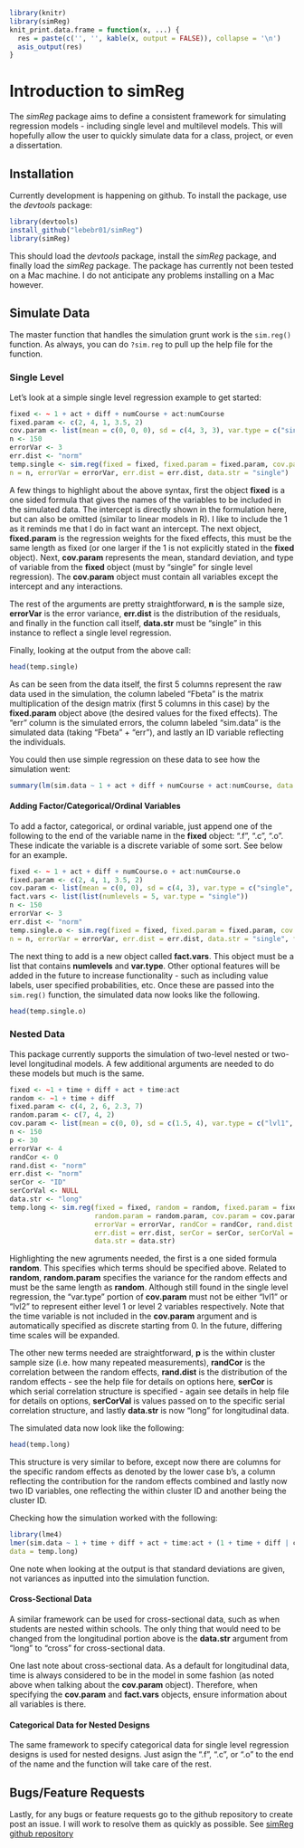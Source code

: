 <!--
%\VignetteEngine{knitr::knitr}
%\VignetteIndexEntry{Introduction to simReg}
-->
```r
library(knitr)
library(simReg)
knit_print.data.frame = function(x, ...) {
  res = paste(c('', '', kable(x, output = FALSE)), collapse = '\n')
  asis_output(res)
}
```
# Introduction to simReg

The *simReg* package aims to define a consistent framework for simulating regression models - including single level and multilevel models. This will hopefully allow the user to quickly simulate data for a class, project, or even a dissertation.

## Installation
Currently development is happening on github. To install the package, use the *devtools* package:
```r
library(devtools)
install_github("lebebr01/simReg")
library(simReg)
```
This should load the *devtools* package, install the *simReg* package, and finally load the *simReg* package. The package has currently not been tested on a Mac machine. I do not anticipate any problems installing on a Mac however.

## Simulate Data
The master function that handles the simulation grunt work is the `sim.reg()` function. As always, you can do `?sim.reg` to pull up the help file for the function. 

### Single Level
Let's look at a simple single level regression example to get started:

```r
fixed <- ~ 1 + act + diff + numCourse + act:numCourse
fixed.param <- c(2, 4, 1, 3.5, 2)
cov.param <- list(mean = c(0, 0, 0), sd = c(4, 3, 3), var.type = c("single", "single", "single"))
n <- 150
errorVar <- 3
err.dist <- "norm"
temp.single <- sim.reg(fixed = fixed, fixed.param = fixed.param, cov.param = cov.param,
n = n, errorVar = errorVar, err.dist = err.dist, data.str = "single")
```

A few things to highlight about the above syntax, first the object **fixed** is a one sided formula that gives the names of the variables to be included in the simulated data. The intercept is directly shown in the formulation here, but can also be omitted (similar to linear models in R). I like to include the 1 as it reminds me that I do in fact want an intercept. The next object, **fixed.param** is the regression weights for the fixed effects, this must be the same length as fixed (or one larger if the 1 is not explicitly stated in the **fixed** object). Next, **cov.param** represents the mean, standard deviation, and type of variable from the **fixed** object (must by "single" for single level regression).  The **cov.param** object must contain all variables except the intercept and any interactions.

The rest of the arguments are pretty straightforward, **n** is the sample size, **errorVar** is the error variance, **err.dist** is the distribution of the residuals, and finally in the function call itself, **data.str** must be "single" in this instance to reflect a single level regression.

Finally, looking at the output from the above call:
```r
head(temp.single)
```

As can be seen from the data itself, the first 5 columns represent the raw data used in the simulation, the column labeled "Fbeta" is the matrix multiplication of the design matrix (first 5 columns in this case) by the **fixed.param** object above (the desired values for the fixed effects).  The "err" column is the simulated errors, the column labeled "sim.data" is the simulated data (taking "Fbeta" + "err"), and lastly an ID variable reflecting the individuals.

You could then use simple regression on these data to see how the simulation went:
```r
summary(lm(sim.data ~ 1 + act + diff + numCourse + act:numCourse, data = temp.single))
```

#### Adding Factor/Categorical/Ordinal Variables
To add a factor, categorical, or ordinal variable, just append one of the following to the end of the variable name in the **fixed** object: ".f", ".c", ".o".  These indicate the variable is a discrete variable of some sort. See below for an example.
```r
fixed <- ~ 1 + act + diff + numCourse.o + act:numCourse.o
fixed.param <- c(2, 4, 1, 3.5, 2)
cov.param <- list(mean = c(0, 0), sd = c(4, 3), var.type = c("single", "single"))
fact.vars <- list(list(numlevels = 5, var.type = "single"))
n <- 150
errorVar <- 3
err.dist <- "norm"
temp.single.o <- sim.reg(fixed = fixed, fixed.param = fixed.param, cov.param = cov.param,
n = n, errorVar = errorVar, err.dist = err.dist, data.str = "single", fact.vars = fact.vars)
```

The next thing to add is a new object called **fact.vars**.  This object must be a list that contains **numlevels** and **var.type**. Other optional features will be added in the future to increase functionality - such as including value labels, user specified probabilities, etc. Once these are passed into the `sim.reg()` function, the simulated data now looks like the following.
```r
head(temp.single.o)
```

### Nested Data
This package currently supports the simulation of two-level nested or two-level longitudinal models. A few additional arguments are needed to do these models but much is the same.
```r
fixed <- ~1 + time + diff + act + time:act
random <- ~1 + time + diff
fixed.param <- c(4, 2, 6, 2.3, 7)
random.param <- c(7, 4, 2)
cov.param <- list(mean = c(0, 0), sd = c(1.5, 4), var.type = c("lvl1", "lvl2"))
n <- 150
p <- 30
errorVar <- 4
randCor <- 0
rand.dist <- "norm"
err.dist <- "norm"
serCor <- "ID"
serCorVal <- NULL
data.str <- "long"
temp.long <- sim.reg(fixed = fixed, random = random, fixed.param = fixed.param, 
                     random.param = random.param, cov.param = cov.param, n = n, p = p,
                     errorVar = errorVar, randCor = randCor, rand.dist = rand.dist, 
                     err.dist = err.dist, serCor = serCor, serCorVal = serCorVal, 
                     data.str = data.str)
```

Highlighting the new agruments needed, the first is a one sided formula **random**. This specifies which terms should be specified above. Related to **random**, **random.param** specifies the variance for the random effects and must be the same length as **random**.  Although still found in the single level regression, the "var.type" portion of **cov.param** must not be either "lvl1" or "lvl2" to represent either level 1 or level 2 variables respectively. Note that the time variable is not included in the **cov.param** argument and is automatically specified as discrete starting from 0.  In the future, differing time scales will be expanded.

The other new terms needed are straightforward, **p** is the within cluster sample size (i.e. how many repeated measurements), **randCor** is the correlation between the random effects, **rand.dist** is the distribution of the random effects - see the help file for details on options here, **serCor** is which serial correlation structure is specified - again see details in help file for details on options, **serCorVal** is values passed on to the specific serial correlation structure, and lastly **data.str** is now "long" for longitudinal data.

The simulated data now look like the following:
```r
head(temp.long)
```
This structure is very similar to before, except now there are columns for the specific random effects as denoted by the lower case b's, a column reflecting the contribution for the random effects combined and lastly now two ID variables, one reflecting the within cluster ID and another being the cluster ID.

Checking how the simulation worked with the following:
```r
library(lme4)
lmer(sim.data ~ 1 + time + diff + act + time:act + (1 + time + diff | clustID),
data = temp.long)
```
One note when looking at the output is that standard deviations are given, not variances as inputted into the simulation function.

#### Cross-Sectional Data
A similar framework can be used for cross-sectional data, such as when students are nested within schools.  The only thing that would need to be changed from the longitudinal portion above is the **data.str** argument from "long" to "cross" for cross-sectional data.

One last note about cross-sectional data.  As a default for longitudinal data, time is always considered to be in the model in some fashion (as noted above when talking about the **cov.param** object). Therefore, when specifying the **cov.param** and **fact.vars** objects, ensure information about all variables is there.

#### Categorical Data for Nested Designs
The same framework to specify categorical data for single level regression designs is used for nested designs. Just asign the ".f", ".c", or ".o" to the end of the name and the function will take care of the rest.

## Bugs/Feature Requests
Lastly, for any bugs or feature requests go to the github repository to create post an issue. I will work to resolve them as quickly as possible. See [simReg github repository](https://github.com/lebebr01/simReg)

